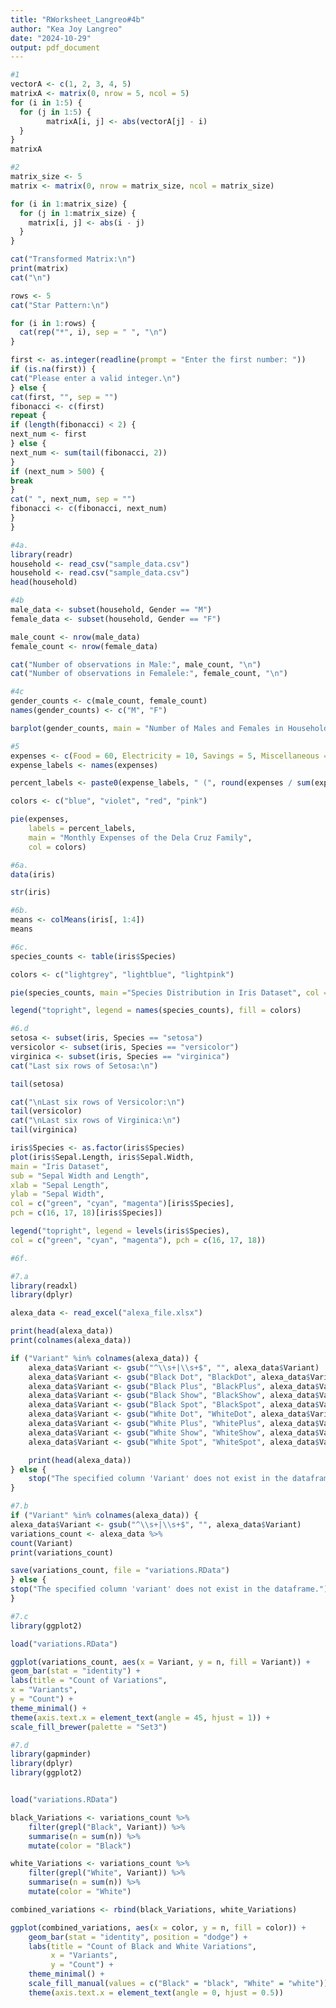 ```yaml
---
title: "RWorksheet_Langreo#4b"
author: "Kea Joy Langreo"
date: "2024-10-29"
output: pdf_document
---
```


```r
#1
vectorA <- c(1, 2, 3, 4, 5)
matrixA <- matrix(0, nrow = 5, ncol = 5)
for (i in 1:5) {
  for (j in 1:5) {
        matrixA[i, j] <- abs(vectorA[j] - i)
  }
}
matrixA

```

```r
#2
matrix_size <- 5
matrix <- matrix(0, nrow = matrix_size, ncol = matrix_size)

for (i in 1:matrix_size) {
  for (j in 1:matrix_size) {
    matrix[i, j] <- abs(i - j)
  }
}

cat("Transformed Matrix:\n")
print(matrix)
cat("\n")

rows <- 5
cat("Star Pattern:\n")

for (i in 1:rows) {
  cat(rep("*", i), sep = " ", "\n")
}

```

```r
first <- as.integer(readline(prompt = "Enter the first number: "))
if (is.na(first)) {
cat("Please enter a valid integer.\n")
} else {
cat(first, "", sep = "")
fibonacci <- c(first)
repeat {
if (length(fibonacci) < 2) {
next_num <- first
} else {
next_num <- sum(tail(fibonacci, 2))
}
if (next_num > 500) {
break
}
cat(" ", next_num, sep = "")
fibonacci <- c(fibonacci, next_num)
}
}
```


```r
#4a.
library(readr)
household <- read_csv("sample_data.csv")
household <- read.csv("sample_data.csv")
head(household)

#4b
male_data <- subset(household, Gender == "M")
female_data <- subset(household, Gender == "F")

male_count <- nrow(male_data)
female_count <- nrow(female_data)

cat("Number of observations in Male:", male_count, "\n")
cat("Number of observations in Femalele:", female_count, "\n")

#4c
gender_counts <- c(male_count, female_count)
names(gender_counts) <- c("M", "F")

barplot(gender_counts, main = "Number of Males and Females in Household Data", xlab = "Gender", ylab = "Count", col = c("blue", "red"))
```

```r
#5
expenses <- c(Food = 60, Electricity = 10, Savings = 5, Miscellaneous = 25)
expense_labels <- names(expenses)

percent_labels <- paste0(expense_labels, " (", round(expenses / sum(expenses) * 100), "%)")

colors <- c("blue", "violet", "red", "pink")

pie(expenses,
    labels = percent_labels,
    main = "Monthly Expenses of the Dela Cruz Family",
    col = colors)

```


```r
#6a.
data(iris)

str(iris)

#6b.
means <- colMeans(iris[, 1:4])
means

#6c.
species_counts <- table(iris$Species)

colors <- c("lightgrey", "lightblue", "lightpink")

pie(species_counts, main ="Species Distribution in Iris Dataset", col = colors, labels = paste(names(species_counts),"(", round(species_counts / sum(species_counts) *100), "%), sep = "))

legend("topright", legend = names(species_counts), fill = colors)

#6.d
setosa <- subset(iris, Species == "setosa")
versicolor <- subset(iris, Species == "versicolor")
virginica <- subset(iris, Species == "virginica")
cat("Last six rows of Setosa:\n")

tail(setosa)

cat("\nLast six rows of Versicolor:\n")
tail(versicolor)
cat("\nLast six rows of Virginica:\n")
tail(virginica)

iris$Species <- as.factor(iris$Species)
plot(iris$Sepal.Length, iris$Sepal.Width,
main = "Iris Dataset",
sub = "Sepal Width and Length",
xlab = "Sepal Length",
ylab = "Sepal Width",
col = c("green", "cyan", "magenta")[iris$Species],
pch = c(16, 17, 18)[iris$Species])

legend("topright", legend = levels(iris$Species),
col = c("green", "cyan", "magenta"), pch = c(16, 17, 18))

#6f.

```
```r
#7.a
library(readxl)  
library(dplyr)  

alexa_data <- read_excel("alexa_file.xlsx")  

print(head(alexa_data))
print(colnames(alexa_data))

if ("Variant" %in% colnames(alexa_data)) { 
    alexa_data$Variant <- gsub("^\\s+|\\s+$", "", alexa_data$Variant)  
    alexa_data$Variant <- gsub("Black Dot", "BlackDot", alexa_data$Variant)
    alexa_data$Variant <- gsub("Black Plus", "BlackPlus", alexa_data$Variant)
    alexa_data$Variant <- gsub("Black Show", "BlackShow", alexa_data$Variant)
    alexa_data$Variant <- gsub("Black Spot", "BlackSpot", alexa_data$Variant)
    alexa_data$Variant <- gsub("White Dot", "WhiteDot", alexa_data$Variant)
    alexa_data$Variant <- gsub("White Plus", "WhitePlus", alexa_data$Variant)
    alexa_data$Variant <- gsub("White Show", "WhiteShow", alexa_data$Variant)
    alexa_data$Variant <- gsub("White Spot", "WhiteSpot", alexa_data$Variant)

    print(head(alexa_data))
} else {
    stop("The specified column 'Variant' does not exist in the dataframe.")
}

```
```r
#7.b
if ("Variant" %in% colnames(alexa_data)) {
alexa_data$Variant <- gsub("^\\s+|\\s+$", "", alexa_data$Variant)
variations_count <- alexa_data %>%
count(Variant)
print(variations_count)

save(variations_count, file = "variations.RData")
} else {
stop("The specified column 'variant' does not exist in the dataframe.")
}
```
```r
#7.c
library(ggplot2)

load("variations.RData")

ggplot(variations_count, aes(x = Variant, y = n, fill = Variant)) +
geom_bar(stat = "identity") +
labs(title = "Count of Variations",
x = "Variants",
y = "Count") +
theme_minimal() +
theme(axis.text.x = element_text(angle = 45, hjust = 1)) +
scale_fill_brewer(palette = "Set3")

```

```r
#7.d
library(gapminder) 
library(dplyr)     
library(ggplot2)   


load("variations.RData") 

black_Variations <- variations_count %>%
    filter(grepl("Black", Variant)) %>%
    summarise(n = sum(n)) %>%
    mutate(color = "Black")  

white_Variations <- variations_count %>%
    filter(grepl("White", Variant)) %>%
    summarise(n = sum(n)) %>%
    mutate(color = "White") 

combined_variations <- rbind(black_Variations, white_Variations)

ggplot(combined_variations, aes(x = color, y = n, fill = color)) +
    geom_bar(stat = "identity", position = "dodge") +  
    labs(title = "Count of Black and White Variations", 
         x = "Variants", 
         y = "Count") +
    theme_minimal() + 
    scale_fill_manual(values = c("Black" = "black", "White" = "white")) + 
    theme(axis.text.x = element_text(angle = 0, hjust = 0.5))
```